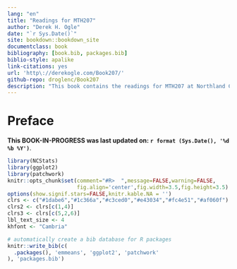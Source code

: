 ```yaml
--- 
lang: "en"
title: "Readings for MTH207"
author: "Derek H. Ogle"
date: "`r Sys.Date()`"
site: bookdown::bookdown_site
documentclass: book
bibliography: [book.bib, packages.bib]
biblio-style: apalike
link-citations: yes
url: 'http\://derekogle.com/Book207/'
github-repo: droglenc/Book207
description: "This book contains the readings for MTH207 at Northland College."
---
```


# Preface {-}

**This BOOK-IN-PROGRESS was last updated on: `r format (Sys.Date(), '%d %b %Y')`**.

```r
library(NCStats)
library(ggplot2)
library(patchwork)
knitr::opts_chunk$set(comment="#R>  ",message=FALSE,warning=FALSE,
                      fig.align='center',fig.width=3.5,fig.height=3.5)
options(show.signif.stars=FALSE,knitr.kable.NA = '')
clrs <- c("#1dabe6","#1c366a","#c3ced0","#e43034","#fc4e51","#af060f")
clrs2 <- clrs[c(1,4)]
clrs3 <- clrs[c(5,2,6)]
lbl_text_size <- 4
khfont <- "Cambria"
```


```r
# automatically create a bib database for R packages
knitr::write_bib(c(
  .packages(), 'emmeans', 'ggplot2', 'patchwork'
), 'packages.bib')
```



